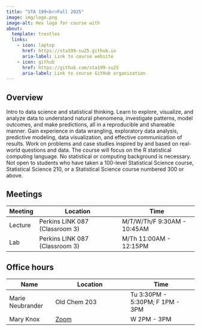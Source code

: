 ```yaml
---
title: "STA 199<br>Fall 2025"
image: img/logo.png
image-alt: Hex logo for course with
about:
  template: trestles
  links:
    - icon: laptop
      href: https://sta199-su25.github.io
      aria-label: Link to course website
    - icon: github
      href: https://github.com/sta199-su25
      aria-label: Link to course GitHub organization
---
```


## Overview

Intro to data science and statistical thinking.
Learn to explore, visualize, and analyze data to understand natural phenomena, investigate patterns, model outcomes, and make predictions, all in a reproducible and shareable manner.
Gain experience in data wrangling, exploratory data analysis, predictive modeling, data visualization, and effective communication of results.
Work on problems and case studies inspired by and based on real-world questions and data.
The course will focus on the R statistical computing language.
No statistical or computing background is necessary.
Not open to students who have taken a 100-level Statistical Science course, Statistical Science 210, or a Statistical Science course numbered 300 or above.

## Meetings

| Meeting | Location                       | Time                        |
|---------|--------------------------------|-----------------------------|
| Lecture | Perkins LINK 087 (Classroom 3) | M/T/W/Th/F 9:30AM - 10:45AM |
| Lab     | Perkins LINK 087 (Classroom 3) | M/Th 11:00AM - 12:15PM      |

## Office hours

| Name | Location | Time |
|------------------|-----------------------------|--------------------------|
| Marie Neubrander | Old Chem 203 | Tu 3:30PM - 5:30PM; F 1PM - 3PM |
| Mary Knox | [Zoom](https://duke.zoom.us/j/95219443117?pwd=n8DbwA8TTSbhb8pZRsJYnLb6BMzF2m.1) | W 2PM - 3PM |
